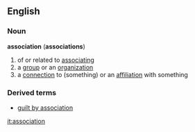 ==English==
===Noun===
'''association''' ('''associations''')
#of or related to [[associate|associating]]
#a [[group]] or an [[organization]]
#a [[connection]] to (something) or an [[affiliation]] with something
===Derived terms===
*[[guilt by association]]

[[it:association]]